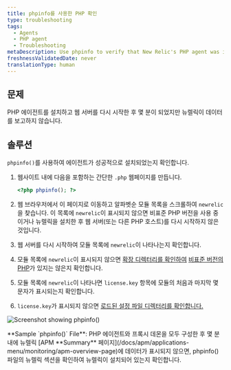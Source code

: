 ```yaml
---
title: phpinfo를 사용한 PHP 확인
type: troubleshooting
tags:
  - Agents
  - PHP agent
  - Troubleshooting
metaDescription: Use phpinfo to verify that New Relic's PHP agent was installed correctly.
freshnessValidatedDate: never
translationType: human
---
```



## 문제

PHP 에이전트를 설치하고 웹 서버를 다시 시작한 후 몇 분이 되었지만 뉴렐릭이 데이터를 보고하지 않습니다.

## 솔루션

`phpinfo()`를 사용하여 에이전트가 성공적으로 설치되었는지 확인합니다.

1. 웹사이트 내에 다음을 포함하는 간단한 `.php` 웹페이지를 만듭니다.

   ```php
   <?php phpinfo(); ?>
   ```

2. 웹 브라우저에서 이 페이지로 이동하고 알파벳순 모듈 목록을 스크롤하여 `newrelic`을 찾습니다. 이 목록에 `newrelic`이 표시되지 않으면 비표준 PHP 버전을 사용 중이거나 뉴렐릭을 설치한 후 웹 서버(또는 다른 PHP 호스트)를 다시 시작하지 않은 것입니다.

3. 웹 서버를 다시 시작하여 모듈 목록에 `newrelic`이 나타나는지 확인합니다.

4. 모듈 목록에 `newrelic`이 표시되지 않으면 [확장 디렉터리를 확인하여](/docs/php/php-kb-104) [비표준 버전의 PHP](/docs/php/php-agent-installation-non-standard-php)가 있지는 않은지 확인합니다.

5. 모듈 목록에 `newrelic`이 나타나면 `license.key` 항목에 모듈의 처음과 마지막 몇 문자가 표시되는지 확인합니다.<InlinePopover type="licenseKey"/>

6. `license.key`가 표시되지 않으면 [로드된 설정 파일 디렉터리를 확인합니다.](/docs/agents/php-agent/troubleshooting/checking-loaded-configuration-files-directory)

<img
  alt="Screenshot showing phpinfo()"
  src={apmPhpNrLicense}
/>

<figcaption>
  <DNT>**Sample `phpinfo()` File**</DNT>: PHP 에이전트와 프록시 데몬을 모두 구성한 후 몇 분 내에 뉴렐릭 [APM <DNT>**Summary**</DNT> 페이지](/docs/apm/applications-menu/monitoring/apm-overview-page)에 데이터가 표시되지 않으면, phpinfo() 파일의 뉴렐릭 섹션을 확인하여 뉴렐릭이 설치되어 있는지 확인합니다.
</figcaption>